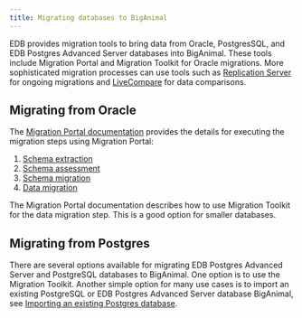 ```yaml
---
title: Migrating databases to BigAnimal
---
```


EDB provides migration tools to bring data from Oracle, PostgresSQL, and EDB Postgres Advanced Server databases into BigAnimal. These tools include Migration Portal and Migration Toolkit for Oracle migrations. More sophisticated migration processes can use tools such as [Replication Server](/eprs/latest/) for ongoing migrations and [LiveCompare](/livecompare/latest/) for data comparisons. 



## Migrating from Oracle

The [Migration Portal documentation](/migration_portal/latest) provides the details for executing the migration steps using Migration Portal: 

 1. [Schema extraction](/migration_portal/latest/04_mp_migrating_database/01_mp_schema_extraction/)
 1. [Schema assessment](/migration_portal/latest/04_mp_migrating_database/02_mp_schema_assessment/)
 1. [Schema migration](/migration_portal/latest/04_mp_migrating_database/03_mp_schema_migration/)
 1. [Data migration](/migration_portal/latest/04_mp_migrating_database/04_mp_data_migration/)
   
The Migration Portal documentation describes how to use Migration Toolkit for the data migration step. This is a good option for smaller databases. 

## Migrating from Postgres
There are several options available for migrating EDB Postgres Advanced Server and PostgreSQL databases to BigAnimal. One option is to use the Migration Toolkit. Another simple option for many use cases is to import an existing PostgreSQL or EDB Postgres Advanced Server database BigAnimal, see [Importing an existing Postgres database](cold_migration).



